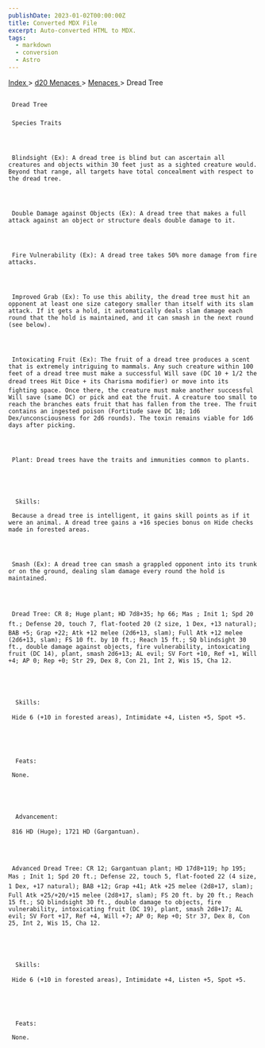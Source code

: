 ```yaml
---
publishDate: 2023-01-02T00:00:00Z
title: Converted MDX File
excerpt: Auto-converted HTML to MDX.
tags:
  - markdown
  - conversion
  - Astro
---
```







[
      Index
     ](-index)
     >
     [
      d20 Menaces
     ](menaces-d20-index)
     >
     [
      Menaces
     ](menaces-d20-menaces-index)
     > Dread Tree
    





## 
     Dread Tree
    


### 
     Species Traits
    



     Blindsight (Ex): A dread tree is blind but can ascertain all creatures and objects within 30 feet just as a sighted creature would. Beyond that range, all targets have total concealment with respect to the dread tree.
    



     Double Damage against Objects (Ex): A dread tree that makes a full attack against an object or structure deals double damage to it.
    



     Fire Vulnerability (Ex): A dread tree takes 50% more damage from fire attacks.
    



     Improved Grab (Ex): To use this ability, the dread tree must hit an opponent at least one size category smaller than itself with its slam attack. If it gets a hold, it automatically deals slam damage each round that the hold is maintained, and it can smash in the next round (see below).
    



     Intoxicating Fruit (Ex): The fruit of a dread tree produces a scent that is extremely intriguing to mammals. Any such creature within 100 feet of a dread tree must make a successful Will save (DC 10 + 1/2 the dread trees Hit Dice + its Charisma modifier) or move into its fighting space. Once there, the creature must make another successful Will save (same DC) or pick and eat the fruit. A creature too small to reach the branches eats fruit that has fallen from the tree. The fruit contains an ingested poison (Fortitude save DC 18; 1d6 Dex/unconsciousness for 2d6 rounds). The toxin remains viable for 1d6 days after picking.
    



     Plant: Dread trees have the traits and immunities common to plants.
    




      Skills:
     
     Because a dread tree is intelligent, it gains skill points as if it were an animal. A dread tree gains a +16 species bonus on Hide checks made in forested areas.
    



     Smash (Ex): A dread tree can smash a grappled opponent into its trunk or on the ground, dealing slam damage every round the hold is maintained.
    



     Dread Tree: CR 8; Huge plant; HD 7d8+35; hp 66; Mas ; Init 1; Spd 20 ft.; Defense 20, touch 7, flat-footed 20 (2 size, 1 Dex, +13 natural); BAB +5; Grap +22; Atk +12 melee (2d6+13, slam); Full Atk +12 melee (2d6+13, slam); FS 10 ft. by 10 ft.; Reach 15 ft.; SQ blindsight 30 ft., double damage against objects, fire vulnerability, intoxicating fruit (DC 14), plant, smash 2d6+13; AL evil; SV Fort +10, Ref +1, Will +4; AP 0; Rep +0; Str 29, Dex 8, Con 21, Int 2, Wis 15, Cha 12.
    




      Skills:
     
     Hide 6 (+10 in forested areas), Intimidate +4, Listen +5, Spot +5.
    




      Feats:
     
     None.
    




      Advancement:
     
     816 HD (Huge); 1721 HD (Gargantuan).
    



     Advanced Dread Tree: CR 12; Gargantuan plant; HD 17d8+119; hp 195; Mas ; Init 1; Spd 20 ft.; Defense 22, touch 5, flat-footed 22 (4 size, 1 Dex, +17 natural); BAB +12; Grap +41; Atk +25 melee (2d8+17, slam); Full Atk +25/+20/+15 melee (2d8+17, slam); FS 20 ft. by 20 ft.; Reach 15 ft.; SQ blindsight 30 ft., double damage to objects, fire vulnerability, intoxicating fruit (DC 19), plant, smash 2d8+17; AL evil; SV Fort +17, Ref +4, Will +7; AP 0; Rep +0; Str 37, Dex 8, Con 25, Int 2, Wis 15, Cha 12.
    




      Skills:
     
     Hide 6 (+10 in forested areas), Intimidate +4, Listen +5, Spot +5.
    




      Feats:
     
     None.
    




